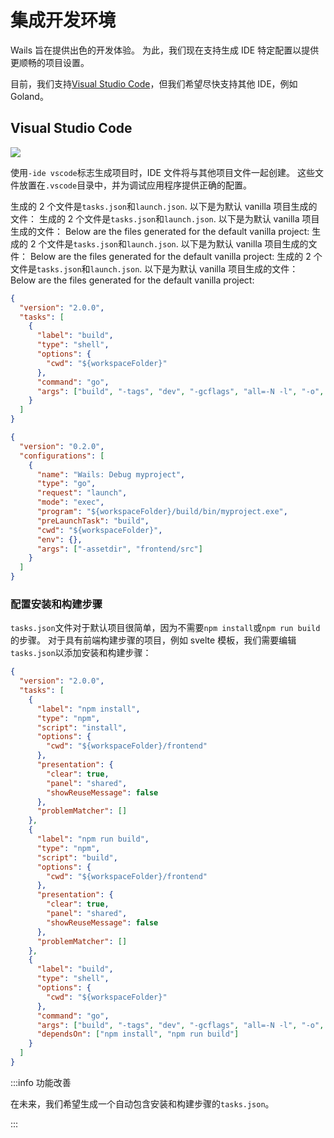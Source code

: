 # 集成开发环境

Wails 旨在提供出色的开发体验。 为此，我们现在支持生成 IDE 特定配置以提供更顺畅的项目设置。

目前，我们支持[Visual Studio Code](https://code.visualstudio.com/)，但我们希望尽快支持其他 IDE，例如 Goland。

## Visual Studio Code

<p className="text--center">
  <img
    src={require("@site/static/img/vscode.png").default}
    style={{ width: "75%" }}
  />
</p>

使用`-ide vscode`标志生成项目时，IDE 文件将与其他项目文件一起创建。 这些文件放置在`.vscode`目录中，并为调试应用程序提供正确的配置。

生成的 2 个文件是`tasks.json`和`launch.json`. 以下是为默认 vanilla 项目生成的文件： 生成的 2 个文件是`tasks.json`和`launch.json`. 以下是为默认 vanilla 项目生成的文件： Below are the files generated for the default vanilla project: 生成的 2 个文件是`tasks.json`和`launch.json`. 以下是为默认 vanilla 项目生成的文件： Below are the files generated for the default vanilla project: 生成的 2 个文件是`tasks.json`和`launch.json`. 以下是为默认 vanilla 项目生成的文件： Below are the files generated for the default vanilla project:

```json title="tasks.json"
{
  "version": "2.0.0",
  "tasks": [
    {
      "label": "build",
      "type": "shell",
      "options": {
        "cwd": "${workspaceFolder}"
      },
      "command": "go",
      "args": ["build", "-tags", "dev", "-gcflags", "all=-N -l", "-o", "build/bin/myproject.exe"]
    }
  ]
}
```

```json title="launch.json"
{
  "version": "0.2.0",
  "configurations": [
    {
      "name": "Wails: Debug myproject",
      "type": "go",
      "request": "launch",
      "mode": "exec",
      "program": "${workspaceFolder}/build/bin/myproject.exe",
      "preLaunchTask": "build",
      "cwd": "${workspaceFolder}",
      "env": {},
      "args": ["-assetdir", "frontend/src"]
    }
  ]
}
```

### 配置安装和构建步骤

`tasks.json`文件对于默认项目很简单，因为不需要`npm install`或`npm run build`的步骤。 对于具有前端构建步骤的项目，例如 svelte 模板，我们需要编辑`tasks.json`以添加安装和构建步骤：

```json title="tasks.json"
{
  "version": "2.0.0",
  "tasks": [
    {
      "label": "npm install",
      "type": "npm",
      "script": "install",
      "options": {
        "cwd": "${workspaceFolder}/frontend"
      },
      "presentation": {
        "clear": true,
        "panel": "shared",
        "showReuseMessage": false
      },
      "problemMatcher": []
    },
    {
      "label": "npm run build",
      "type": "npm",
      "script": "build",
      "options": {
        "cwd": "${workspaceFolder}/frontend"
      },
      "presentation": {
        "clear": true,
        "panel": "shared",
        "showReuseMessage": false
      },
      "problemMatcher": []
    },
    {
      "label": "build",
      "type": "shell",
      "options": {
        "cwd": "${workspaceFolder}"
      },
      "command": "go",
      "args": ["build", "-tags", "dev", "-gcflags", "all=-N -l", "-o", "build/bin/vscode.exe"],
      "dependsOn": ["npm install", "npm run build"]
    }
  ]
}
```

:::info 功能改善

在未来，我们希望生成一个自动包含安装和构建步骤的`tasks.json`。

:::
